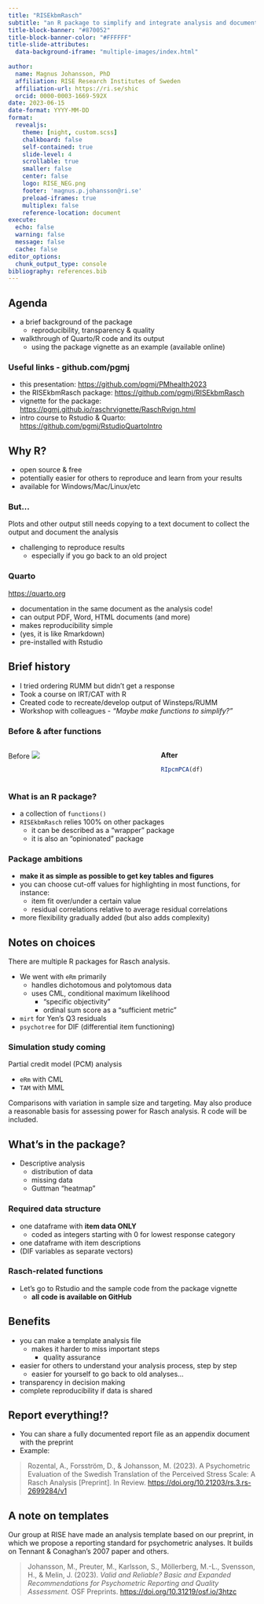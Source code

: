---
title: "RISEkbmRasch"
subtitle: "an R package to simplify and integrate analysis and documentation with Quarto"
title-block-banner: "#870052"
title-block-banner-color: "#FFFFFF"
title-slide-attributes:
  data-background-iframe: "multiple-images/index.html"
  
author: 
  name: Magnus Johansson, PhD
  affiliation: RISE Research Institutes of Sweden
  affiliation-url: https://ri.se/shic
  orcid: 0000-0003-1669-592X
date: 2023-06-15
date-format: YYYY-MM-DD
format: 
  revealjs:
    theme: [night, custom.scss]
    chalkboard: false
    self-contained: true
    slide-level: 4
    scrollable: true
    smaller: false
    center: false
    logo: RISE_NEG.png
    footer: 'magnus.p.johansson@ri.se'
    preload-iframes: true
    multiplex: false
    reference-location: document
execute:
  echo: false
  warning: false
  message: false
  cache: false
editor_options: 
  chunk_output_type: console
bibliography: references.bib
---

## Agenda {background-color="#009ca6"}

-   a brief background of the package
    -   reproducibility, transparency & quality
-   walkthrough of Quarto/R code and its output
    -   using the package vignette as an example (available online)

### Useful links - github.com/pgmj

-   this presentation: <https://github.com/pgmj/PMhealth2023>
-   the RISEkbmRasch package: <https://github.com/pgmj/RISEkbmRasch>
-   vignette for the package: <https://pgmj.github.io/raschrvignette/RaschRvign.html>
-   intro course to Rstudio & Quarto: [https://github.com/pgmj/RstudioQuartoIntro](https://github.com/pgmj/RstudioQuartoIntro#introduction-to-reproducible-data-analysis-with-r-and-quarto)

## Why R?

-   open source & free
-   potentially easier for others to reproduce and learn from your results
-   available for Windows/Mac/Linux/etc

### But...

Plots and other output still needs copying to a text document to collect the output and document the analysis

-   challenging to reproduce results
    -   especially if you go back to an old project

### Quarto

<https://quarto.org>

-   documentation in the same document as the analysis code!
-   can output PDF, Word, HTML documents (and more)
-   makes reproducibility simple
-   (yes, it is like Rmarkdown)
-   pre-installed with Rstudio

## Brief history {background-color="#009ca6"}

-   I tried ordering RUMM but didn't get a response
-   Took a course on IRT/CAT with R
-   Created code to recreate/develop output of Winsteps/RUMM
  -   Workshop with colleagues
    -   *"Maybe make functions to simplify?"*

### Before & after functions

::: columns
::: {.column width="60%"}
Before ![](images/oldPCA.png)
:::

::: {.column width="40%"}
**After**

``` r
RIpcmPCA(df)
```
:::
:::

### What is an R package?

- a collection of `functions()`
- `RISEkbmRasch` relies 100% on other packages
  - it can be described as a "wrapper" package
  - it is also an "opinionated" package

### Package ambitions

-   **make it as simple as possible to get key tables and figures**
-   you can choose cut-off values for highlighting in most functions, for instance:
    -   item fit over/under a certain value
    -   residual correlations relative to average residual correlations
-   more flexibility gradually added (but also adds complexity)

## Notes on choices

There are multiple R packages for Rasch analysis.

-   We went with `eRm` primarily
    -   handles dichotomous and polytomous data
    -   uses CML, conditional maximum likelihood
        -   "specific objectivity"
        -   ordinal sum score as a "sufficient metric"
-   `mirt` for Yen's Q3 residuals
-   `psychotree` for DIF (differential item functioning)

### Simulation study coming

Partial credit model (PCM) analysis

-   `eRm` with CML
-   `TAM` with MML

Comparisons with variation in sample size and targeting. May also produce a reasonable basis for assessing power for Rasch analysis. R code will be included.

## What's in the package? {background-color="#009ca6"}

-   Descriptive analysis
    -   distribution of data
    -   missing data
    -   Guttman "heatmap"

### Required data structure

-   one dataframe with **item data ONLY**
    -   coded as integers starting with 0 for lowest response category
-   one dataframe with item descriptions
-   (DIF variables as separate vectors)

### Rasch-related functions

-   Let's go to Rstudio and the sample code from the package vignette
    -   **all code is available on GitHub**

## Benefits {background-color="#009ca6"}

-   you can make a template analysis file
    -   makes it harder to miss important steps
        -   quality assurance
-   easier for others to understand your analysis process, step by step
    -   easier for yourself to go back to old analyses...
-   transparency in decision making
-   complete reproducibility if data is shared

## Report everything!?

- You can share a fully documented report file as an appendix document with the preprint
- Example:

>Rozental, A., Forsström, D., & Johansson, M. (2023). A Psychometric Evaluation of the Swedish Translation of the Perceived Stress Scale: A Rasch Analysis [Preprint]. In Review. <https://doi.org/10.21203/rs.3.rs-2699284/v1>


## A note on templates

Our group at RISE have made an analysis template based on our preprint, in which we propose a reporting standard for psychometric analyses. It builds on Tennant & Conaghan's 2007 paper and others.

>Johansson, M., Preuter, M., Karlsson, S., Möllerberg, M.-L., Svensson, H., & Melin, J. (2023). *Valid and Reliable? Basic and Expanded Recommendations for Psychometric Reporting and Quality Assessment.* OSF Preprints. <https://doi.org/10.31219/osf.io/3htzc>

